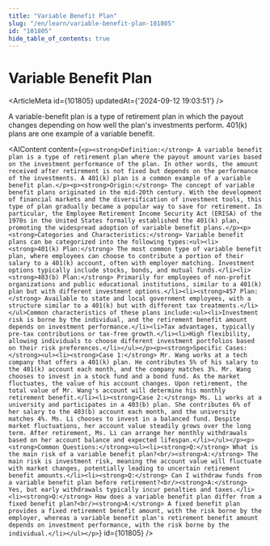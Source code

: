 ```yaml
---
title: "Variable Benefit Plan"
slug: "/en/learn/variable-benefit-plan-101805"
id: "101805"
hide_table_of_contents: true
---
```



# Variable Benefit Plan

<ArticleMeta id={101805} updatedAt={'2024-09-12 19:03:51'} />
<div className='border-solid border-b border-t-0 my-4 border-[var(--ifm-color-gray-300)]' />

A variable-benefit plan is a type of retirement plan in which the payout changes depending on how well the plan's investments perform. 401(k) plans are one example of a variable benefit.

<AIContent content={`<p><strong>Definition:</strong> A variable benefit plan is a type of retirement plan where the payout amount varies based on the investment performance of the plan. In other words, the amount received after retirement is not fixed but depends on the performance of the investments. A 401(k) plan is a common example of a variable benefit plan.</p><p><strong>Origin:</strong> The concept of variable benefit plans originated in the mid-20th century. With the development of financial markets and the diversification of investment tools, this type of plan gradually became a popular way to save for retirement. In particular, the Employee Retirement Income Security Act (ERISA) of the 1970s in the United States formally established the 401(k) plan, promoting the widespread adoption of variable benefit plans.</p><p><strong>Categories and Characteristics:</strong> Variable benefit plans can be categorized into the following types:<ul><li><strong>401(k) Plan:</strong> The most common type of variable benefit plan, where employees can choose to contribute a portion of their salary to a 401(k) account, often with employer matching. Investment options typically include stocks, bonds, and mutual funds.</li><li><strong>403(b) Plan:</strong> Primarily for employees of non-profit organizations and public educational institutions, similar to a 401(k) plan but with different investment options.</li><li><strong>457 Plan:</strong> Available to state and local government employees, with a structure similar to a 401(k) but with different tax treatments.</li></ul>Common characteristics of these plans include:<ul><li>Investment risk is borne by the individual, and the retirement benefit amount depends on investment performance.</li><li>Tax advantages, typically pre-tax contributions or tax-free growth.</li><li>High flexibility, allowing individuals to choose different investment portfolios based on their risk preferences.</li></ul></p><p><strong>Specific Cases:</strong><ul><li><strong>Case 1:</strong> Mr. Wang works at a tech company that offers a 401(k) plan. He contributes 5% of his salary to the 401(k) account each month, and the company matches 3%. Mr. Wang chooses to invest in a stock fund and a bond fund. As the market fluctuates, the value of his account changes. Upon retirement, the total value of Mr. Wang's account will determine his monthly retirement benefit.</li><li><strong>Case 2:</strong> Ms. Li works at a university and participates in a 403(b) plan. She contributes 6% of her salary to the 403(b) account each month, and the university matches 4%. Ms. Li chooses to invest in a balanced fund. Despite market fluctuations, her account value steadily grows over the long term. After retirement, Ms. Li can arrange her monthly withdrawals based on her account balance and expected lifespan.</li></ul></p><p><strong>Common Questions:</strong><ul><li><strong>Q:</strong> What is the main risk of a variable benefit plan?<br/><strong>A:</strong> The main risk is investment risk, meaning the account value will fluctuate with market changes, potentially leading to uncertain retirement benefit amounts.</li><li><strong>Q:</strong> Can I withdraw funds from a variable benefit plan before retirement?<br/><strong>A:</strong> Yes, but early withdrawals typically incur penalties and taxes.</li><li><strong>Q:</strong> How does a variable benefit plan differ from a fixed benefit plan?<br/><strong>A:</strong> A fixed benefit plan provides a fixed retirement benefit amount, with the risk borne by the employer, whereas a variable benefit plan's retirement benefit amount depends on investment performance, with the risk borne by the individual.</li></ul></p>`} id={101805} />
